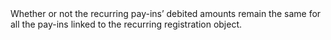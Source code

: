 <ParamField body="FixedNextAmount" type="boolean" >     
Whether or not the recurring pay-ins’ debited amounts remain the same for all the pay-ins linked to the recurring registration object.  
</ParamField>
